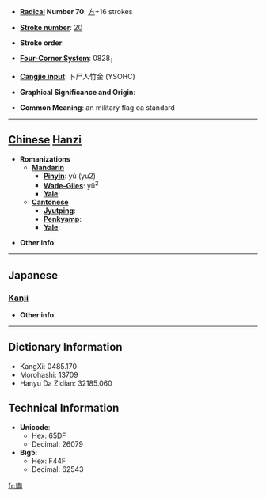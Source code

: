 * '''[[Wiktionary:Chinese radical index| Radical]] Number 70''': [[Wiktionary:Chinese radical index 方|方]]+16 strokes

* '''[[Wiktionary:Chinese total strokes index|Stroke number]]''': [[Wiktionary:Chinese total strokes index 20|20]]

* '''Stroke order''': 

* '''[[Wiktionary:Chinese four corner index|Four-Corner System]]''': 0828<sub>1</sub>

* '''[[Wiktionary:Chinese Cangjie index|Cangjie input]]''': 卜尸人竹金 (YSOHC)

* '''Graphical Significance and Origin''': 

* '''Common Meaning''': an military flag oa standard

----

== [[Chinese]] [[Hanzi]] ==

* '''Romanizations'''
** '''[[Mandarin]]'''
*** '''[[Pinyin]]''': yú (yu2)
*** '''[[Wade-Giles]]''': yü<sup>2</sup>
*** '''[[Yale]]''': 
** '''[[Cantonese]]'''
*** '''[[Jyutping]]''':
*** '''[[Penkyamp]]''': 
*** '''[[Yale]]''': 

* '''Other info''': 

----

==Japanese==
===[[Kanji]]===
{{kanji|on readings=[[よ]] (yo)
|kun readings=[[はた]] (hata), [[あがる]] (agaru)
}}

* '''Other info''':  

----

== Dictionary Information ==

* KangXi: 0485.170
* Morohashi: 13709
* Hanyu Da Zidian: 32185.060

== Technical Information ==

* '''Unicode''':
** Hex: 65DF
** Decimal: 26079
* '''Big5''':
** Hex: F44F
** Decimal: 62543

[[fr:旟]]